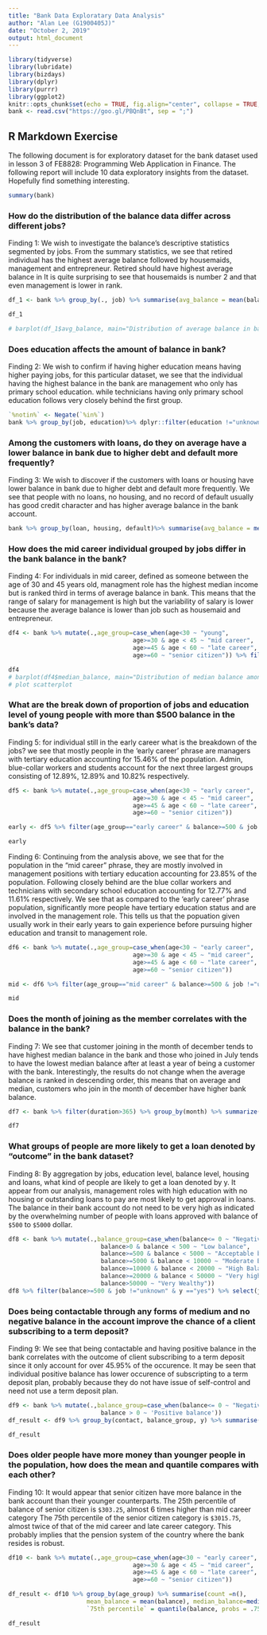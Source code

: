 ```yaml
---
title: "Bank Data Exploratary Data Analysis"
author: "Alan Lee (G1900405J)"
date: "October 2, 2019"
output: html_document
---
```


```r
library(tidyverse)
library(lubridate)
library(bizdays)
library(dplyr)
library(purrr)
library(ggplot2)
knitr::opts_chunk$set(echo = TRUE, fig.align="center", collapse = TRUE, cache = TRUE)
bank <- read.csv("https://goo.gl/PBQnBt", sep = ";")
```

## R Markdown Exercise

The following document is for exploratory dataset for the bank dataset used in lesson 3 of FE8828: Programming Web Application in Finance. The following report will include 10 data exploratory insights from the dataset. Hopefully find something interesting.

```r
summary(bank)
```
### How do the distribution of the balance data differ across different jobs?

Finding 1: We wish to investigate the balance's descriptive statistics segmented by jobs. From the summary statistics, we see that retired individual has the highest average balance followed by housemaids, management and entrepreneur. Retired should have highest average balance in  It is quite surprising to see that housemaids is number 2 and that even management is lower in rank.

```r
df_1 <- bank %>% group_by(., job) %>% summarise(avg_balance = mean(balance), max_balance=max(balance), min_balance = min(balance), var_balance=(sd(balance)), count = n()) %>% arrange( desc(avg_balance))

df_1

# barplot(df_1$avg_balance, main="Distribution of average balance in bank by jobs",         xlab="Jobs", ylab="Balance", names.arg=df_1$job, col="gold", border=FALSE)
```

### Does education affects the amount of balance in bank?

Finding 2: We wish to confirm if having higher education means having higher paying jobs, for this particular dataset, we see that the individual having the highest balance in the bank are management who only has primary school education. while technicians having only primary school education follows very closely behind the first group.
```r
`%notin%` <- Negate(`%in%`)
bank %>% group_by(job, education)%>% dplyr::filter(education !="unknown"  & job %notin% c("unemployed","retired", "unknown", "housemaid") ) %>% summarise(avg_balance = mean(balance), max_balance=max(balance), min_balance = min(balance), var_balance=(sd(balance)), count = n()) %>% arrange(desc(avg_balance)) 
```

### Among the customers with loans, do they on average have a lower balance in bank due to higher debt and default more frequently?

Finding 3: We wish to discover if the customers with loans or housing have lower balance in bank due to higher debt and default more frequently. We see that people with no loans, no housing, and no record of default usually has good credit character and has higher average balance in the bank account.

```r
bank %>% group_by(loan, housing, default)%>% summarise(avg_balance = mean(balance), var_balance=(sd(balance)), count=n()) %>% arrange(desc(avg_balance)) 
```

### How does the mid career individual grouped by jobs differ in the bank balance in the bank? 

Finding 4: For individuals in mid career, defined as someone between the age of 30 and 45 years old, managment role has the highest median income but is ranked third in terms of average balance in bank. This means that the range of salary for management is high but the variability of salary is lower because the average balance is lower than job such as housemaid and entrepreneur. 

```r
df4 <- bank %>% mutate(.,age_group=case_when(age<30 ~ "young",
                                   age>=30 & age < 45 ~ "mid career",
                                   age>=45 & age < 60 ~ "late career",
                                   age>=60 ~ "senior citizen")) %>% filter((age_group == "mid career") & job != "unknown")%>% group_by(job) %>% summarise(median_balance =                    median(balance), avg_balance = mean(balance), count=n())  %>%             arrange(desc(avg_balance))

df4
# barplot(df4$median_balance, main="Distribution of median balance among the mid career individual", xlab="Jobs", ylab="Balance", names.arg=df_1$job, col="light green", border=FALSE)
# plot scatterplot 
```

### What are the break down of proportion of jobs and education level of young people with more than $500 balance in the bank's data? 

Finding 5: for individual still in the early career what is the breakdown of the jobs? we see that mostly people in the 'early career' phrase are managers with tertiary education accounting for 15.46% of the population. Admin, blue-collar workers and students account for the next three largest groups consisting of 12.89%, 12.89% and 10.82% respectively.

```r
df5 <- bank %>% mutate(.,age_group=case_when(age<30 ~ "early career",
                                   age>=30 & age < 45 ~ "mid career",
                                   age>=45 & age < 60 ~ "late career",
                                   age>=60 ~ "senior citizen"))

early <- df5 %>% filter(age_group=="early career" & balance>=500 & job !="unknown") %>% group_by(job, education) %>% summarize(count=n()) %>% ungroup() %>%mutate( `Composition (%)` = round((count/sum(count))*100,digits =2)) %>% arrange(desc(count))

early

```

Finding 6: Continuing from the analysis above, we see that for the population in the "mid career" phrase, they are mostly involved in management positions with tertiary education accounting for 23.85% of the population. Following closely behind are the blue collar workers and technicians with secondary school education accounting for 12.77% and 11.61% respectively. We see that as compared to the 'early career' phrase population, significantly more people have tertiary education status and are involved in the management role. This tells us that the popuation given usually work in their early years to gain experience before pursuing higher education and transit to management role.

```r
df6 <- bank %>% mutate(.,age_group=case_when(age<30 ~ "early career",
                                   age>=30 & age < 45 ~ "mid career",
                                   age>=45 & age < 60 ~ "late career",
                                   age>=60 ~ "senior citizen"))

mid <- df6 %>% filter(age_group=="mid career" & balance>=500 & job !="unknown") %>% group_by(job, education) %>% summarize(count=n()) %>% ungroup() %>% mutate( `Composition (%)` = round((count/sum(count))*100,digits =2)) %>% arrange(desc(count))

mid

```

### Does the month of joining as the member correlates with the balance in the bank?

Finding 7: We see that customer joining in the month of december tends to have highest median balance in the bank and those who joined in July tends to have the lowest median balance after at least a year of being a customer with the bank. Interestingly, the results do not change when the average balance is ranked in descending order, this means that on average and median, customers who join in the month of december have higher bank balance.
```r
df7 <- bank %>% filter(duration>365) %>% group_by(month) %>% summarize(`median balance`=median(balance), `average balance` = mean(balance), count=n()) %>% arrange(desc(`median balance`))

df7

```

### What groups of people are more likely to get a loan denoted by "outcome" in the bank dataset?

Finding 8: By aggregation by jobs, education level, balance level, housing and loans, what kind of people are likely to get a loan denoted by y. It appear from our analysis, management roles with high education with no housing or outstanding loans to pay are most likely to get approval in loans. The balance in their bank account do not need to be very high as indicated by the overwhelming number of people with loans approved with balance of `$500` to `$5000` dollar.

```r
df8 <- bank %>% mutate(.,balance_group=case_when(balance<= 0 ~ "Negative balance",
                          balance>0 & balance < 500 ~ "Low balance",
                          balance>=500 & balance < 5000 ~ "Acceptable balance",
                          balance>=5000 & balance < 10000 ~ "Moderate Balance",
                          balance>=10000 & balance < 20000 ~ "High Balance",
                          balance>=20000 & balance < 50000 ~ "Very high Balance",
                          balance>50000 ~ "Very Wealthy"))
df8 %>% filter(balance>=500 & job !="unknown" & y =="yes") %>% select(job, education, balance_group, housing, loan, y) %>% group_by (balance_group, job, education, housing, loan) %>% summarise(count = n()) %>% ungroup() %>% mutate( `Composition (%)` = round((count/sum(count))*100,digits =2)) %>% arrange(desc(`Composition (%)`))


```

### Does being contactable through any forms of medium and no negative balance in the account improve the chance of a client subscribing to a term deposit?

Finding 9: We see that being contactable and having positive balance in the bank correlates with the outcome of client subscribing to a term deposit since it only account for over 45.95% of the occurence. It may be seen that individual positive balance has lower occurence of subscripting to a term deposit plan, probably because they do not have issue of self-control and need not use a term deposit plan.

```r

df9 <- bank %>% mutate(.,balance_group=case_when(balance<= 0 ~ "Negative balance",
                          balance > 0 ~ 'Positive balance'))
df_result <- df9 %>% group_by(contact, balance_group, y) %>% summarise(count =n()) %>% ungroup() %>% mutate(`Composition (%)` = round(count/sum(count)*100,2)) %>% arrange(desc(`Composition (%)`))

df_result
```


### Does older people have more money than younger people in the population, how does the mean and quantile compares with each other?

Finding 10: It would appear that senior citizen have more balance in the bank account than their younger counterparts. The 25th percentile of balance of senior citizen is `$303.25`, almost 6 times higher than mid career category The 75th percentile of the senior citizen category is `$3015.75`, almost twice of that of the mid career and late career category. This probably implies that the pension system of the country where the bank resides is robust.

```r

df10 <- bank %>% mutate(.,age_group=case_when(age<30 ~ "early career",
                                   age>=30 & age < 45 ~ "mid career",
                                   age>=45 & age < 60 ~ "late career",
                                   age>=60 ~ "senior citizen")) 

df_result <- df10 %>% group_by(age_group) %>% summarise(count =n(), 
                      mean_balance = mean(balance), median_balance=median(balance),                       `25th percentile` = quantile(balance, probs = .25),
                      `75th percentile` = quantile(balance, probs = .75)) %>%                           ungroup() %>% mutate(`Composition (%)` =             round(count/sum(count)*100,2)) %>% arrange(desc(`Composition (%)`))

df_result

```